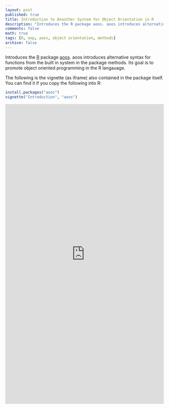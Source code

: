 ```yaml
---
layout: post
published: true
title: Introduction to Anaother System for Object Orientation in R
description: "Introduces the R package aoos. aoos introduces alternative syntax for functions from the built in system in the package methods. Its goal is to promote object oriented programming in the R langauage."
comments: false
math: true
tags: [R, oop, aoos, object orientation, methods]
archive: false
---
```


Introduces the [R](https://cran.r-project.org/) package [aoos](https://cran.r-project.org/package=aoos). aoos introduces alternative syntax for functions from the built in system in the package methods. Its goal is to promote object oriented programming in the R langauage.

The following is the vignette (as iframe) also contained in the package itself. You can find it if you copy the following into R:

```r
install.packages("aoos")
vignette("Introduction", "aoos")
```

<iframe width='100%' height='950' src="https://cran.rstudio.com/web/packages/aoos/vignettes/Introduction.html" frameborder="0" allowfullscreen></iframe>
